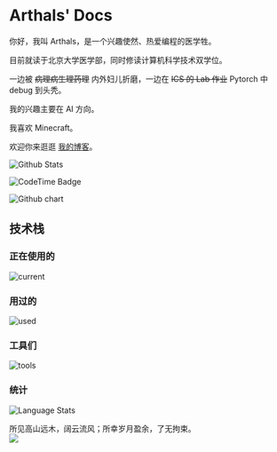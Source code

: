 # Arthals' Docs

你好，我叫 Arthals，是一个兴趣使然、热爱编程的医学牲。

目前就读于北京大学医学部，同时修读计算机科学技术双学位。

一边被 ~~病理病生理药理~~ 内外妇儿折磨，一边在 ~~ICS 的 Lab 作业~~ Pytorch 中 debug 到头秃。

我的兴趣主要在 AI 方向。

我喜欢 Minecraft。

欢迎你来逛逛 [我的博客](https://arthals.ink/)。

<div class="mx-auto w-fit flex items-center flex-col justify-center">

![Github Stats](https://github-readme-stats.vercel.app/api?username=zhuozhiyongde&show_icons=true&theme=radical&title_color=FFE652&text_color=71DFE7&hide_border=1&border_radius=10)

![CodeTime Badge](https://img.shields.io/endpoint?style=social&color=222&url=https%3A%2F%2Fapi.codetime.dev%2Fshield%3Fid%3D20455%26project%3D%26in=0)

![Github chart](https://ghchart.rshah.org/659eb9/zhuozhiyongde)

</div>

## 技术栈

### 正在使用的

<div class="mx-auto w-fit">

![current](https://skillicons.dev/icons?i=vue,python,pytorch,md,nuxtjs,nodejs,figma,ps,js,css,cpp,c,docker&perline=6&theme=dark)

</div>

### 用过的

<div class="mx-auto w-fit">

![used](https://skillicons.dev/icons?i=mysql,react,r,vim,nginx,cs,ai,ts&perline=6&theme=dark)

</div>

### 工具们

<div class="mx-auto w-fit">

![tools](https://skillicons.dev/icons?i=github,vscode,linux,git&perline=6&theme=dark)

</div>

### 统计

<div class="mx-auto w-fit">

![Language Stats](https://github-readme-stats.vercel.app/api/top-langs/?username=zhuozhiyongde&layout=compact&hide=html&title_color=FFE652&theme=radical&text_color=71DFE7&hide_border=1&border_radius=10)

</div>

<div class="mx-auto w-fit py-4">
所见高山远木，阔云流风；所幸岁月盈余，了无拘束。

</div>

<div class="mx-auto w-fit">
<a href="https://hits.seeyoufarm.com">
    <img src="https://hits.seeyoufarm.com/api/count/incr/badge.svg?url=https%3A%2F%2Fgithub.com%2Fzhuozhiyongde&count_bg=%2330BBCC&title_bg=%23555555&icon=spacex.svg&icon_color=%23E7E7E7&title=hits&edge_flat=true" />
</a>
</div>
